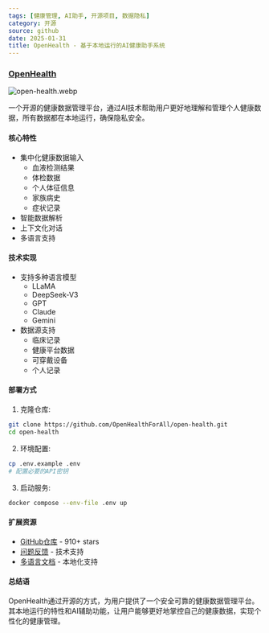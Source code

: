 ```yaml
---
tags: [健康管理, AI助手, 开源项目, 数据隐私]
category: 开源
source: github
date: 2025-01-31
title: OpenHealth - 基于本地运行的AI健康助手系统
---
```


### [OpenHealth](https://github.com/OpenHealthForAll/open-health)

![open-health.webp](https://img.mengpeng.tech/i/2025/02/07/67a5e3d46d1a9.webp)

一个开源的健康数据管理平台，通过AI技术帮助用户更好地理解和管理个人健康数据，所有数据都在本地运行，确保隐私安全。

#### 核心特性

- 集中化健康数据输入
  - 血液检测结果
  - 体检数据
  - 个人体征信息
  - 家族病史
  - 症状记录
- 智能数据解析
- 上下文化对话
- 多语言支持

#### 技术实现

- 支持多种语言模型
  - LLaMA
  - DeepSeek-V3
  - GPT
  - Claude
  - Gemini
- 数据源支持
  - 临床记录
  - 健康平台数据
  - 可穿戴设备
  - 个人记录

#### 部署方式

1. 克隆仓库:
```bash
git clone https://github.com/OpenHealthForAll/open-health.git
cd open-health
```

2. 环境配置:
```bash
cp .env.example .env
# 配置必要的API密钥
```

3. 启动服务:
```bash
docker compose --env-file .env up
```

#### 扩展资源

- [GitHub仓库](https://github.com/OpenHealthForAll/open-health) - 910+ stars
- [问题反馈](https://github.com/OpenHealthForAll/open-health/issues) - 技术支持
- [多语言文档](https://github.com/OpenHealthForAll/open-health/tree/main/i18n) - 本地化支持

#### 总结语

OpenHealth通过开源的方式，为用户提供了一个安全可靠的健康数据管理平台。其本地运行的特性和AI辅助功能，让用户能够更好地掌控自己的健康数据，实现个性化的健康管理。 